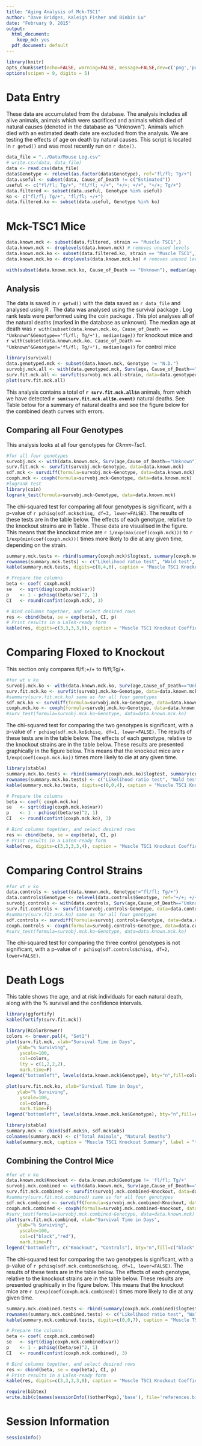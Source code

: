 ```yaml
---
title: "Aging Analysis of Mck-TSC1"
author: "Dave Bridges, Kaleigh Fisher and Binbin Lu"
date: "February 9, 2015"
output:
  html_document:
    keep_md: yes
  pdf_document: default
---
```


```r
library(knitr)
opts_chunk$set(echo=FALSE, warning=FALSE, message=FALSE,dev=c('png','pdf'))
options(scipen = 9, digits = 5)
```

# Data Entry

These data are accumulated from the database.  The analysis includes all alive animals, animals which were sacrificed and animals which died of natural causes (denoted in the database as "Unknown").  Animals which died with an estimated death date are excluded from the analysis.  We are testing the effects of age on death by natural causes.  This script is located in `r getwd()` and was most recently run on `r date()`.
```r
data_file = "../Data/Mouse Log.csv"
# write.csv(data, data_file)
data <- read.csv(data_file)
data$Genotype <- relevel(as.factor(data$Genotype), ref="fl/fl; Tg/+")
data.useful <- subset(data, Cause_of_Death != c("Estimated"))
useful <- c("fl/fl; Tg/+", "fl/fl; +/+", "+/+; +/+", "+/+; Tg/+")
data.filtered <- subset(data.useful, Genotype %in% useful)
ko <- c("fl/fl; Tg/+", "fl/fl; +/+")
data.filtered.ko <- subset(data.useful, Genotype %in% ko)
```

# Mck-TSC1 Mice
```r
data.known.mck <- subset(data.filtered, strain == "Muscle TSC1",)
data.known.mck <- droplevels(data.known.mck) # removes unused levels
data.known.mck.ko <- subset(data.filtered.ko, strain == "Muscle TSC1",)
data.known.mck.ko <- droplevels(data.known.mck.ko) # removes unused levels

with(subset(data.known.mck.ko, Cause_of_Death == "Unknown"), median(age))
```

## Analysis

The data is saved in `r getwd()` with the data saved as `r data_file` and analysed using R \cite{base}.
The data was analysed using the survival package \cite{survival1, survival2}.  Log rank tests were performed using the coin package \cite{coin1, coin2}.
This plot analyses all of the natural deaths (marked in the database as unknown).  The median age at death was `r with(subset(data.known.mck.ko, Cause_of_Death == "Unknown"&Genotype=='fl/fl; Tg/+'), median(age))` for knockout mice and `r with(subset(data.known.mck.ko, Cause_of_Death == "Unknown"&Genotype!='fl/fl; Tg/+'), median(age))` for control mice

```r
library(survival)
data.genotyped.mck <- subset(data.known.mck, Genotype != "N.D.")
survobj.mck.all <- with(data.genotyped.mck, Surv(age, Cause_of_Death=="Unknown"))
surv.fit.mck.all <- survfit(survobj.mck.all~strain, data=data.genotyped.mck)
plot(surv.fit.mck.all)
```
This analysis contains a total of **`r surv.fit.mck.all$n`** animals, from which we have detected **`r sum(surv.fit.mck.all$n.event)`** natural deaths.  See Table below for a summary of natural deaths and see the figure below for the combined death curves with errors.

## Comparing all Four Genotypes
This analysis looks at all four genotypes for *Ckmm-Tsc1*.

```r
#for all four genotypes
survobj.mck <- with(data.known.mck, Surv(age,Cause_of_Death=="Unknown"))
surv.fit.mck <- survfit(survobj.mck~Genotype, data=data.known.mck)
sdf.mck <- survdiff(formula=survobj.mck~Genotype, data=data.known.mck)
coxph.mck <- coxph(formula=survobj.mck~Genotype, data=data.known.mck)
#logrank test
library(coin)
logrank_test(formula=survobj.mck~Genotype, data=data.known.mck)
```

The chi-squared test for comparing all four genotypes is significant, with a p-value of `r pchisq(sdf.mck$chisq, df=3, lower=FALSE)`.  The results of these tests are in the table below.  The effects of each genotype, relative to the knockout strains are in Table \ref{tab:mck-coef}. These data are visualised in the figure.  This means that the knockout mice are `r 1/exp(max(coef(coxph.mck)))` to `r 1/exp(min(coef(coxph.mck)))` times more likely to die at any given time, depending on the strain.

```r
summary.mck.tests <- rbind(summary(coxph.mck)$logtest, summary(coxph.mck)$waldtest, summary(coxph.mck)$sctest)
rownames(summary.mck.tests) <- c("Likelihood ratio test", "Wald test", "Score (logrank) test")
kable(summary.mck.tests, digits=c(0,4,6), caption = "Muscle TSC1 Knockout Tests", label = "tab:mck-tests")

# Prepare the columns
beta <- coef( coxph.mck)
se   <- sqrt(diag(coxph.mck$var))
p    <- 1 - pchisq((beta/se)^2, 1)
CI   <- round(confint(coxph.mck), 3)

# Bind columns together, and select desired rows
res <- cbind(beta, se = exp(beta), CI, p)
# Print results in a LaTeX-ready form
kable(res, digits=c(3,3,3,3,6), caption = "Muscle TSC1 Knockout Coefficients, relative to Knockout", label = "tab:mck-coef")
```

# Comparing Floxed to Knockout
This section only compares fl/fl;+/+ to fl/fl;Tg/+.
```r
#for wt v ko
survobj.mck.ko <- with(data.known.mck.ko, Surv(age,Cause_of_Death=="Unknown"))
surv.fit.mck.ko <- survfit(survobj.mck.ko~Genotype, data=data.known.mck.ko)
#summary(surv.fit.mck.ko) same as for all four genotypes
sdf.mck.ko <- survdiff(formula=survobj.mck.ko~Genotype, data=data.known.mck.ko)
coxph.mck.ko <- coxph(formula=survobj.mck.ko~Genotype, data=data.known.mck.ko)
#surv_test(formula=survobj.mck.ko~Genotype, data=data.known.mck.ko)
```

The chi-squared test for comparing the two genotypes is significant, with a p-value of `r pchisq(sdf.mck.ko$chisq, df=1, lower=FALSE)`.  The results of these tests are in the table below.  The effects of each genotype, relative to the knockout strains are in the table below. These results are presented graphically in the figure below.  This means that the knockout mice are `r 1/exp(coef(coxph.mck.ko))` times more likely to die at any given time.

```r
library(xtable)
summary.mck.ko.tests <- rbind(summary(coxph.mck.ko)$logtest, summary(coxph.mck.ko)$waldtest, summary(coxph.mck.ko)$sctest)
rownames(summary.mck.ko.tests) <- c("Likelihood ratio test", "Wald test", "Score (logrank) test")
kable(summary.mck.ko.tests, digits=c(0,0,4), caption = "Muscle TSC1 Knockout Tests (WT vs KO)", label = "tab:mck-tests-ko")

# Prepare the columns
beta <- coef( coxph.mck.ko)
se   <- sqrt(diag(coxph.mck.ko$var))
p    <- 1 - pchisq((beta/se)^2, 1)
CI   <- round(confint(coxph.mck.ko), 3)

# Bind columns together, and select desired rows
res <- cbind(beta, se = exp(beta), CI, p)
# Print results in a LaTeX-ready form
kable(res, digits=c(3,3,3,3,4), caption = "Muscle TSC1 Knockout Coefficients, relative to Knockout", label = "tab:mck-coef")
```

# Comparing Control Strains

```r
#for wt v ko
data.controls <- subset(data.known.mck, Genotype!="fl/fl; Tg/+")
data.controls$Genotype <- relevel(data.controls$Genotype, ref="+/+; +/+")
survobj.controls <- with(data.controls, Surv(age,Cause_of_Death=="Unknown"&Genotype!="fl/fl; Tg/+"))
surv.fit.controls <- survfit(survobj.controls~Genotype, data=data.controls)
#summary(surv.fit.mck.ko) same as for all four genotypes
sdf.controls <- survdiff(formula=survobj.controls~Genotype, data=data.controls)
coxph.controls <- coxph(formula=survobj.controls~Genotype, data=data.controls)
#surv_test(formula=survobj.mck.ko~Genotype, data=data.known.mck.ko)
```
The chi-squared test for comparing the three control genotypes is not significant, with a p-value of `r pchisq(sdf.controls$chisq, df=2, lower=FALSE)`. 



# Death Logs
This table shows the age, and at risk individuals for each natural death, along with the \% survival and the confidence intervals.
```r
library(ggfortify)
kable(fortify(surv.fit.mck))
```

```r
library(RColorBrewer)
colors <- brewer.pal(4, "Set1")
plot(surv.fit.mck, xlab="Survival Time in Days",
    ylab="% Surviving",
     yscale=100, 
     col=colors,
     lty = c(1,2,2,2),
     mark.time=F)
legend("bottomleft", levels(data.known.mck$Genotype), bty="n",fill=colors, lty=c(1,2,2,2))
```

```r
plot(surv.fit.mck.ko, xlab="Survival Time in Days",
    ylab="% Surviving",
     yscale=100, 
     col=colors,
     mark.time=F)
legend("bottomleft", levels(data.known.mck.ko$Genotype), bty="n",fill=colors)
```

```r
library(xtable)
summary.mck <- cbind(sdf.mck$n, sdf.mck$obs)
colnames(summary.mck) <- c("Total Animals", "Natural Deaths")
kable(summary.mck, caption = "Muscle TSC1 Knockout Summary", label = "tab:death-summary", digit=0)
```



## Combining the Control Mice

```r
#for wt v ko
data.known.mck$Knockout <- data.known.mck$Genotype != 'fl/fl; Tg/+'
survobj.mck.combined <- with(data.known.mck, Surv(age,Cause_of_Death=="Unknown"))
surv.fit.mck.combined <- survfit(survobj.mck.combined~Knockout, data=data.known.mck)
#summary(surv.fit.mck.combined) same as for all four genotypes
sdf.mck.combined <- survdiff(formula=survobj.mck.combined~Knockout, data=data.known.mck)
coxph.mck.combined <- coxph(formula=survobj.mck.combined~Knockout, data=data.known.mck)
#surv_test(formula=survobj.mck.combined~Genotype, data=data.known.mck)
plot(surv.fit.mck.combined, xlab="Survival Time in Days",
    ylab="% Surviving",
     yscale=100,
     col=c("black","red"),
     mark.time=F)
legend("bottomleft", c("Knockout", "Controls"), bty="n",fill=c("black","red"))
```


The chi-squared test for comparing the two genotypes is significant, with a p-value of `r pchisq(sdf.mck.combined$chisq, df=1, lower=FALSE)`.  The results of these tests are in the table below.  The effects of each genotype, relative to the knockout strains are in the table below. These results are presented graphically in the figure below.  This means that the knockout mice are `r 1/exp(coef(coxph.mck.combined))` times more likely to die at any given time.

```r
summary.mck.combined.tests <- rbind(summary(coxph.mck.combined)$logtest, summary(coxph.mck.combined)$waldtest, summary(coxph.mck.combined)$sctest)
rownames(summary.mck.combined.tests) <- c("Likelihood ratio test", "Wald test", "Score (logrank) test")
kable(summary.mck.combined.tests, digits=c(0,0,7), caption = "Muscle TSC1 Knockout Tests controls combined", label = "tab:mck-tests-combined")

# Prepare the columns
beta <- coef( coxph.mck.combined)
se   <- sqrt(diag(coxph.mck.combined$var))
p    <- 1 - pchisq((beta/se)^2, 1)
CI   <- round(confint(coxph.mck.combined), 3)

# Bind columns together, and select desired rows
res <- cbind(beta, se = exp(beta), CI, p)
# Print results in a LaTeX-ready form
kable(res, digits=c(3,3,3,3,8), caption = "Muscle TSC1 Knockout Coefficients, relative to Knockout, controls combined", label = "tab:mck-coef")
```

```r
require(bibtex)
write.bib(c(names(sessionInfo()$otherPkgs),'base'), file='references.bib')
```


\bibliography{references}
\bibliographystyle{unsrt}

# Session Information

```r
sessionInfo()
```
